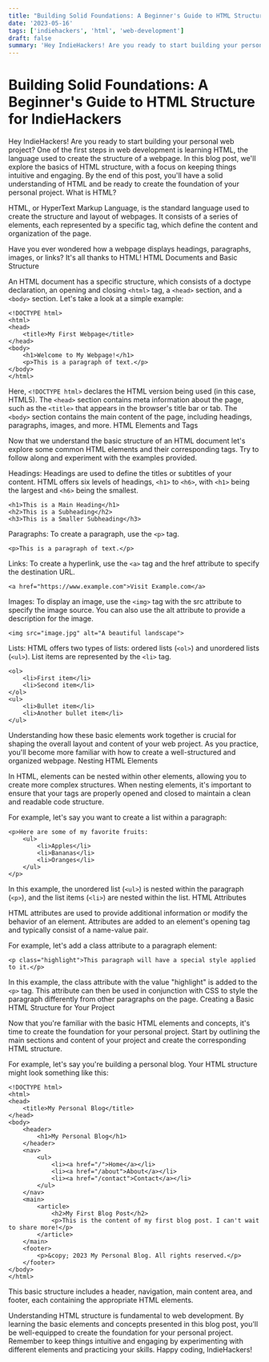```yaml
---
title: "Building Solid Foundations: A Beginner's Guide to HTML Structure for IndieHackers"
date: '2023-05-16'
tags: ['indiehackers', 'html', 'web-development']
draft: false
summary: 'Hey IndieHackers! Are you ready to start building your personal web project? One of the first steps...'
---
```


# Building Solid Foundations: A Beginner's Guide to HTML Structure for IndieHackers

Hey IndieHackers! Are you ready to start building your personal web project? One of the first steps in web development is learning HTML, the language used to create the structure of a webpage. In this blog post, we'll explore the basics of HTML structure, with a focus on keeping things intuitive and engaging. By the end of this post, you'll have a solid understanding of HTML and be ready to create the foundation of your personal project.
What is HTML?

HTML, or HyperText Markup Language, is the standard language used to create the structure and layout of webpages. It consists of a series of elements, each represented by a specific tag, which define the content and organization of the page.

Have you ever wondered how a webpage displays headings, paragraphs, images, or links? It's all thanks to HTML!
HTML Documents and Basic Structure

An HTML document has a specific structure, which consists of a doctype declaration, an opening and closing `<html>` tag, a `<head>` section, and a `<body>` section. Let's take a look at a simple example:

```
<!DOCTYPE html>
<html>
<head>
    <title>My First Webpage</title>
</head>
<body>
    <h1>Welcome to My Webpage!</h1>
    <p>This is a paragraph of text.</p>
</body>
</html>
```

Here, `<!DOCTYPE html>` declares the HTML version being used (in this case, HTML5). The `<head>` section contains meta information about the page, such as the `<title>` that appears in the browser's title bar or tab. The `<body>` section contains the main content of the page, including headings, paragraphs, images, and more.
HTML Elements and Tags

Now that we understand the basic structure of an HTML document let's explore some common HTML elements and their corresponding tags. Try to follow along and experiment with the examples provided.

Headings: Headings are used to define the titles or subtitles of your content. HTML offers six levels of headings, `<h1>` to `<h6>`, with `<h1>` being the largest and `<h6>` being the smallest.

```
<h1>This is a Main Heading</h1>
<h2>This is a Subheading</h2>
<h3>This is a Smaller Subheading</h3>
```

Paragraphs: To create a paragraph, use the `<p>` tag.

```
<p>This is a paragraph of text.</p>
```

Links: To create a hyperlink, use the `<a>` tag and the href attribute to specify the destination URL.

```
<a href="https://www.example.com">Visit Example.com</a>
```

Images: To display an image, use the `<img>` tag with the src attribute to specify the image source. You can also use the alt attribute to provide a description for the image.

```
<img src="image.jpg" alt="A beautiful landscape">
```

Lists: HTML offers two types of lists: ordered lists (`<ol>`) and unordered lists (`<ul>`). List items are represented by the `<li>` tag.

```
<ol>
    <li>First item</li>
    <li>Second item</li>
</ol>
<ul>
    <li>Bullet item</li>
    <li>Another bullet item</li>
</ul>
```

Understanding how these basic elements work together is crucial for shaping the overall layout and content of your web project. As you practice, you'll become more familiar with how to create a well-structured and organized webpage.
Nesting HTML Elements

In HTML, elements can be nested within other elements, allowing you to create more complex structures. When nesting elements, it's important to ensure that your tags are properly opened and closed to maintain a clean and readable code structure.

For example, let's say you want to create a list within a paragraph:

```
<p>Here are some of my favorite fruits:
    <ul>
        <li>Apples</li>
        <li>Bananas</li>
        <li>Oranges</li>
    </ul>
</p>
```

In this example, the unordered list (`<ul>`) is nested within the paragraph (`<p>`), and the list items (`<li>`) are nested within the list.
HTML Attributes

HTML attributes are used to provide additional information or modify the behavior of an element. Attributes are added to an element's opening tag and typically consist of a name-value pair.

For example, let's add a class attribute to a paragraph element:

```
<p class="highlight">This paragraph will have a special style applied to it.</p>
```

In this example, the class attribute with the value "highlight" is added to the `<p>` tag. This attribute can then be used in conjunction with CSS to style the paragraph differently from other paragraphs on the page.
Creating a Basic HTML Structure for Your Project

Now that you're familiar with the basic HTML elements and concepts, it's time to create the foundation for your personal project. Start by outlining the main sections and content of your project and create the corresponding HTML structure.

For example, let's say you're building a personal blog. Your HTML structure might look something like this:

```
<!DOCTYPE html>
<html>
<head>
    <title>My Personal Blog</title>
</head>
<body>
    <header>
        <h1>My Personal Blog</h1>
    </header>
    <nav>
        <ul>
            <li><a href="/">Home</a></li>
            <li><a href="/about">About</a></li>
            <li><a href="/contact">Contact</a></li>
        </ul>
    </nav>
    <main>
        <article>
            <h2>My First Blog Post</h2>
            <p>This is the content of my first blog post. I can't wait to share more!</p>
        </article>
    </main>
    <footer>
        <p>&copy; 2023 My Personal Blog. All rights reserved.</p>
    </footer>
</body>
</html>
```

This basic structure includes a header, navigation, main content area, and footer, each containing the appropriate HTML elements.

Understanding HTML structure is fundamental to web development. By learning the basic elements and concepts presented in this blog post, you'll be well-equipped to create the foundation for your personal project. Remember to keep things intuitive and engaging by experimenting with different elements and practicing your skills. Happy coding, IndieHackers!
